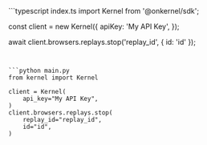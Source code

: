 <CodeGroup dropdown>
```typescript index.ts
import Kernel from '@onkernel/sdk';

const client = new Kernel({
  apiKey: 'My API Key',
});

await client.browsers.replays.stop('replay_id', { id: 'id' });
```


```python main.py
from kernel import Kernel

client = Kernel(
    api_key="My API Key",
)
client.browsers.replays.stop(
    replay_id="replay_id",
    id="id",
)
```
</CodeGroup>
